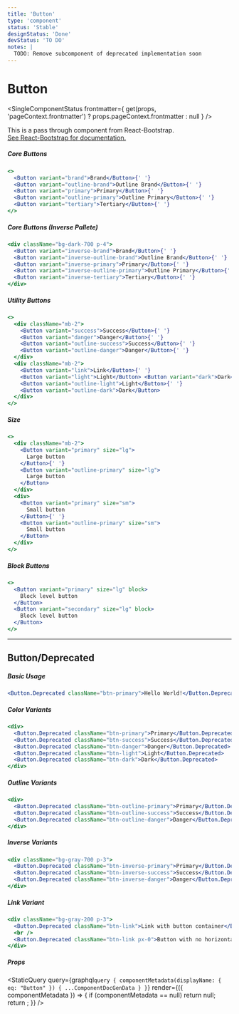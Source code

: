 ```yaml
---
title: 'Button'
type: 'component'
status: 'Stable'
designStatus: 'Done'
devStatus: 'TO DO'
notes: |
  TODO: Remove subcomponent of deprecated implementation soon
---
```



# Button

<SingleComponentStatus
  frontmatter={
    get(props, 'pageContext.frontmatter') ? props.pageContext.frontmatter : null
  }
/>

<p style={{ fontSize: '1.5em' }}>
  This is a pass through component from React-Bootstrap.<br/>
  <a href="https://react-bootstrap.github.io/components/cards/" target="_blank" rel="noopener noreferrer">
    See React-Bootstrap for documentation.
  </a>
</p>

##### Core Buttons
```jsx live
<>
  <Button variant="brand">Brand</Button>{' '}
  <Button variant="outline-brand">Outline Brand</Button>{' '}
  <Button variant="primary">Primary</Button>{' '}
  <Button variant="outline-primary">Outline Primary</Button>{' '}
  <Button variant="tertiary">Tertiary</Button>{' '}
</>
```
##### Core Buttons (Inverse Pallete)
```jsx live
<div className="bg-dark-700 p-4">
  <Button variant="inverse-brand">Brand</Button>{' '}
  <Button variant="inverse-outline-brand">Outline Brand</Button>{' '}
  <Button variant="inverse-primary">Primary</Button>{' '}
  <Button variant="inverse-outline-primary">Outline Primary</Button>{' '}
  <Button variant="inverse-tertiary">Tertiary</Button>{' '}
</div>
```

##### Utility Buttons
```jsx live
<>
  <div className="mb-2">
    <Button variant="success">Success</Button>{' '}
    <Button variant="danger">Danger</Button>{' '}
    <Button variant="outline-success">Success</Button>{' '}
    <Button variant="outline-danger">Danger</Button>{' '}
  </div>
  <div className="mb-2">
    <Button variant="link">Link</Button>{' '}
    <Button variant="light">Light</Button> <Button variant="dark">Dark</Button>{' '}
    <Button variant="outline-light">Light</Button>{' '}
    <Button variant="outline-dark">Dark</Button>
  </div>
</>
```

##### Size

```jsx live
<>
  <div className="mb-2">
    <Button variant="primary" size="lg">
      Large button
    </Button>{' '}
    <Button variant="outline-primary" size="lg">
      Large button
    </Button>
  </div>
  <div>
    <Button variant="primary" size="sm">
      Small button
    </Button>{' '}
    <Button variant="outline-primary" size="sm">
      Small button
    </Button>
  </div>
</>
```

##### Block Buttons

```jsx live
<>
  <Button variant="primary" size="lg" block>
    Block level button
  </Button>
  <Button variant="secondary" size="lg" block>
    Block level button
  </Button>
</>
```

***

## Button/Deprecated

##### Basic Usage

```jsx live
<Button.Deprecated className="btn-primary">Hello World!</Button.Deprecated>
```

##### Color Variants

```jsx live
<div>
  <Button.Deprecated className="btn-primary">Primary</Button.Deprecated>
  <Button.Deprecated className="btn-success">Success</Button.Deprecated>
  <Button.Deprecated className="btn-danger">Danger</Button.Deprecated>
  <Button.Deprecated className="btn-light">Light</Button.Deprecated>
  <Button.Deprecated className="btn-dark">Dark</Button.Deprecated>
</div>
```

##### Outline Variants

```jsx live
<div>
  <Button.Deprecated className="btn-outline-primary">Primary</Button.Deprecated>
  <Button.Deprecated className="btn-outline-success">Success</Button.Deprecated>
  <Button.Deprecated className="btn-outline-danger">Danger</Button.Deprecated>
</div>
```

##### Inverse Variants

```jsx live
<div className="bg-gray-700 p-3">
  <Button.Deprecated className="btn-inverse-primary">Primary</Button.Deprecated>
  <Button.Deprecated className="btn-inverse-success">Success</Button.Deprecated>
  <Button.Deprecated className="btn-inverse-danger">Danger</Button.Deprecated>
</div>
```

##### Link Variant

```jsx live
<div className="bg-gray-200 p-3">
  <Button.Deprecated className="btn-link">Link with button container</Button.Deprecated>
  <br />
  <Button.Deprecated className="btn-link px-0">Button with no horizontal padding</Button.Deprecated>
</div>
```

##### Props

<StaticQuery
  query={graphql`
    query {
      componentMetadata(displayName: { eq: "Button" }) {
        ...ComponentDocGenData
      }
    }
  `}
  render={({ componentMetadata }) => {
    if (componentMetadata == null) return null;
    return <PropsTable propMetaData={componentMetadata.props} />;
  }}
/>
